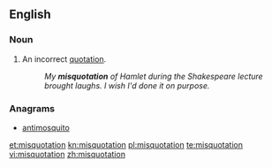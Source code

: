 ==English==

===Noun===
{{en-noun}}

#An incorrect [[quotation]].
#:''My '''misquotation''' of Hamlet during the Shakespeare lecture brought laughs.  I wish I'd done it on purpose.''

===Anagrams===
* [[antimosquito#English|antimosquito]]

[[et:misquotation]]
[[kn:misquotation]]
[[pl:misquotation]]
[[te:misquotation]]
[[vi:misquotation]]
[[zh:misquotation]]